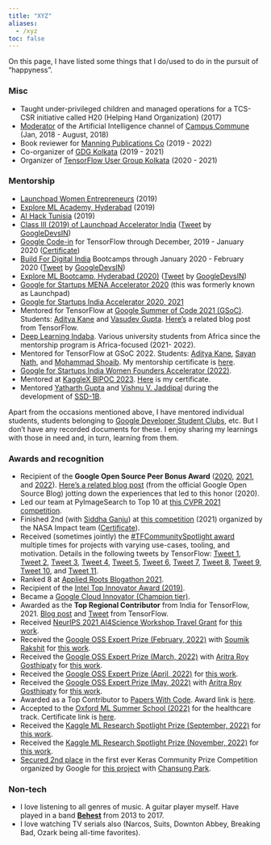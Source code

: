 ```yaml
---
title: "XYZ"
aliases: 
  - /xyz
toc: false
---
```


On this page, I have listed some things that I do/used to do in the pursuit of "happyness".

### Misc

-   Taught under-privileged children and managed operations for a TCS-CSR initiative called H20 (Helping Hand Organization) (2017)
-   [Moderator](https://drive.google.com/file/d/1gezVW0yIzT6fyJXpY1Lp8MRk_3KjkpSt/view?usp=sharing) of the Artificial Intelligence channel of [Campus Commune](https://www.google.com/url?q=https%3A%2F%2Fcampuscommune.tcs.com%2Fintro&sa=D&sntz=1&usg=AFQjCNE5PHqA0UZ94F9-J1g45TeQrWaDqQ) (Jan, 2018 - August, 2018)
-   Book reviewer for [Manning Publications Co](https://www.google.com/url?q=https%3A%2F%2Fmanning.com&sa=D&sntz=1&usg=AFQjCNEc5srwZ30NHgmLXaLpiOqgjBMOHw) (2019 - 2022)
-   Co-organizer of [GDG Kolkata](https://www.meetup.com/GDG-Kolkata/) (2019 - 2021)
-   Organizer of [TensorFlow User Group Kolkata](https://tfugkol.github.io/) (2020 - 2021)

### Mentorship

- [Launchpad Women Entrepreneurs](https://photos.app.goo.gl/TGoyxJRz6sDrY91x7) (2019)
- [Explore ML Academy, Hyderabad](https://events.withgoogle.com/explore-ml-in/) (2019)
- [AI Hack Tunisia](https://www.google.com/url?q=https%3A%2F%2Fwww.ai-hack-tunisia.com&sa=D&sntz=1&usg=AFQjCNHR8mJv6TwI1_Jmfss0xaG8ivBlJg) (2019)
- [Class III (2019) of Launchpad Accelerator India](https://india.googleblog.com/2019/08/inviting-applications-for-class-3-of.html)  ([Tweet](https://www.google.com/url?q=https%3A%2F%2Ftwitter.com%2FGoogleDevsIN%2Fstatus%2F1184417773457309696&sa=D&sntz=1&usg=AFQjCNGNkB4cfH6TAYH8r01D2BtpeyozJA) by [GoogleDevsIN](https://www.google.com/url?q=https%3A%2F%2Ftwitter.com%2FGoogleDevsIN&sa=D&sntz=1&usg=AFQjCNF2cyw8Wvt0ANu9OK_AC-LPZcY2Ww))
- [Google Code-in](https://codein.withgoogle.com/) for TensorFlow through December, 2019 - January 2020 ([Certificate](https://drive.google.com/file/d/1DcTS7ogACmuvnvGJWw5-3yL9xp06IJPc/view?usp=sharing))
- [Build For Digital India](https://events.withgoogle.com/buildfordigitalindia/) Bootcamps through January 2020 - February 2020 ([Tweet](https://www.google.com/url?q=https%3A%2F%2Ftwitter.com%2FGoogleDevsIN%2Fstatus%2F1225747137616498690&sa=D&sntz=1&usg=AFQjCNHOArwPGTqTx17LLJvq9KHI_KQueA) by [GoogleDevsIN](https://www.google.com/url?q=https%3A%2F%2Ftwitter.com%2FGoogleDevsIN&sa=D&sntz=1&usg=AFQjCNF2cyw8Wvt0ANu9OK_AC-LPZcY2Ww))
- [Explore ML Bootcamp, Hyderabad (2020)](https://www.google.com/url?q=https%3A%2F%2Ftwitter.com%2FGoogleDevsIN%2Fstatus%2F1230456116158418944&sa=D&sntz=1&usg=AFQjCNGBh7XuMdRHv0vtDM-KZNgIgGpKdg)  ([Tweet](https://www.google.com/url?q=https%3A%2F%2Ftwitter.com%2FGoogleDevsIN%2Fstatus%2F1230456116158418944&sa=D&sntz=1&usg=AFQjCNGBh7XuMdRHv0vtDM-KZNgIgGpKdg) by [GoogleDevsIN](https://www.google.com/url?q=https%3A%2F%2Ftwitter.com%2FGoogleDevsIN&sa=D&sntz=1&usg=AFQjCNF2cyw8Wvt0ANu9OK_AC-LPZcY2Ww))
- [Google for Startups MENA Accelerator 2020](https://startup.google.com/accelerator/middle-east-north-africa/) (this was formerly known as Launchpad)
- [Google for Startups India Accelerator 2020, 2021](https://twitter.com/GoogleDevsIN/status/1302932126019411970) 
- Mentored for TensorFlow at [Google Summer of Code 2021 (GSoC)](https://summerofcode.withgoogle.com/). Students: [Aditya Kane](https://github.com/AdityaKane2001/regnety) and [Vasudev Gupta](https://github.com/vasudevgupta7/gsoc-wav2vec2). [Here's](https://blog.tensorflow.org/2021/09/tensorflow-hubs-experience-with-gsoc-2021.html) a related blog post from TensorFlow.
- [Deep Learning Indaba](https://deeplearningindaba.com/). Various university students from Africa since the mentorship program is Africa-focused (2021- 2022).
- Mentored for TensorFlow at GSoC 2022. Students: [Aditya Kane](https://adityakane2001.github.io/opensource/gsoc2022report), [Sayan Nath](https://sayannath.github.io/MobileViT-GSoC/), and [Mohammad Shoaib](https://github.com/shoaib6174/GSOC-22-Video-Swin-Transformers/blob/main/assets/final_report.md). My mentorship certificate is [here](https://drive.google.com/file/d/1300UqW59N98d5No_LYhGAWdBaPVQwyfc/view?usp=share_link).
- [Google for Startups India Women Founders Accelerator (2022)](https://rsvp.withgoogle.com/events/google-for-startups-accelerator-india-women-founders/home).
- Mentored at [KaggleX BIPOC 2023](https://www.kaggle.com/kagglex-bipoc-mentorship-program). [Here](https://drive.google.com/file/d/1QicXwcU4g9VUX290yvjg-VqHDh-fQ8xe/view?usp=share_link) is my certificate.
- Mentored [Yatharth Gupta](https://huggingface.co/Warlord-K) and [Vishnu V. Jaddipal](https://www.linkedin.com/in/vishnu-jaddipal-28b407243) during the development of [SSD-1B](https://huggingface.co/segmind/SSD-1B). 

Apart from the occasions mentioned above, I have mentored individual students, students belonging to [Google Developer Student Clubs]((https://gdsc.community.dev/)), etc. But I don't have any recorded documents for these. I enjoy sharing my learnings with those in need and, in turn, learning from them.

### Awards and recognition

-   Recipient of the **Google Open Source Peer Bonus Award** ([2020](https://opensource.googleblog.com/2020/10/announcing-latest-google-open-source.html), [2021](https://opensource.googleblog.com/2021/09/announcing-latest-open-source-peer-bonus-winners.html), and [2022](https://opensource.googleblog.com/2022/09/announcing-the-second-group-of-open-source-peer-bonus-winners-in-2022.html)). [Here's a related blog post](https://opensource.googleblog.com/2020/10/peer-bonus-experiences-building-tiny.html) (from the official Google Open Source Blog) jotting down the experiences that led to this honor (2020).
-   Led our team at PyImageSearch to Top 10 at [this CVPR 2021 competition](https://competitions.codalab.org/competitions/28113). 
-   Finished 2nd (with [Siddha Ganju](https://sidgan.github.io/siddhaganju)) at [this competition](https://nasa-impact.github.io/etci2021/) (2021) organized by the NASA Impact team ([Certificate](https://drive.google.com/file/d/1U4JTAYChV6PHwDA87gd2FJ04843YA6bN/view?usp=sharing)).
-   Received (sometimes jointly) the [#TFCommunitySpotlight award](https://blog.tensorflow.org/2020/11/tensorflow-community-spotlight-program-update.html) multiple times for projects with varying use-cases, tooling, and motivation. Details in the
    following tweets by TensorFlow: [Tweet 1](https://twitter.com/TensorFlow/status/1351590466068783105), [Tweet 2](https://twitter.com/TensorFlow/status/1428433434972618754), [Tweet 3](https://twitter.com/TensorFlow/status/1446611368078086144?s=20), [Tweet 4](https://twitter.com/TensorFlow/status/1460321709488152579), [Tweet 5](https://twitter.com/TensorFlow/status/1469019016782041095?s=20), [Tweet 6](https://twitter.com/TensorFlow/status/1516869315517198337), [Tweet 7](https://twitter.com/TensorFlow/status/1521558632768409600), [Tweet 8](https://twitter.com/TensorFlow/status/1540033393462738944), [Tweet 9](https://twitter.com/TensorFlow/status/1545115276152389636), [Tweet 10](https://twitter.com/TensorFlow/status/1611469033714470919?s=20&t=a5LMpYXrPg6E0WGudsYezw), and [Tweet 11](https://twitter.com/TensorFlow/status/1626629821022208020).
-   Ranked 8 at [Applied Roots Blogathon 2021](https://drive.google.com/file/d/11j3gJSaaCtu-Gq4ziKbG0RMBvXecha45/view?usp=sharing).
-   Recipient of the [Intel Top Innovator Award (2019)](https://www.dropbox.com/s/mzsy1q8jgkwj6cj/Intel_Top_Innovator_2019.jpg?dl=0).
-   Became a [Google Cloud Innovator (Champion tier)](https://cloud.google.com/innovators/innovator?profileId=114302939543313329085).
-   Awarded as the **Top Regional Contributor** from India for TensorFlow, 2021. [Blog post](https://blog.tensorflow.org/2021/11/2021-TF-Contributor-Awardees.html?linkId=8010214) and [Tweet](https://twitter.com/TensorFlow/status/1465369133873250307?s=20) from TensorFlow.
-   Received [NeurIPS 2021 AI4Science Workshop Travel Grant](https://ai4sciencecommunity.github.io/) for [this
    work](https://openreview.net/forum?id=kXgbFvXcwDX). 
-   Received the [Google OSS Expert Prize (February, 2022)](https://www.kaggle.com/general/310354) with [Soumik Rakshit](https://www.kaggle.com/soumikrakshit) for [this work](https://www.kaggle.com/soumikrakshit/gaugan-keras/). 
-   Received the [Google OSS Expert Prize (March, 2022)](https://www.kaggle.com/general/316181) with [Aritra Roy Gosthipaty](https://www.kaggle.com/aritrag) for [this work](https://www.kaggle.com/code/spsayakpaul/mae-keras). 
-   Received the [Google OSS Expert Prize (April, 2022)](https://www.kaggle.com/discussions/general/322041) for [this work](https://www.kaggle.com/code/spsayakpaul/distilling-vision-transformers). 
-   Received the [Google OSS Expert Prize (May, 2022)](https://www.kaggle.com/discussions/general/328914) with [Aritra Roy Gosthipaty](https://www.kaggle.com/aritrag) for [this work](https://www.kaggle.com/code/aritrag/probing-vits). 
-   Awarded as a Top Contributor to [Papers With Code](https://paperswithcode.com/). Award link is [here](https://github.com/sayakpaul/portfolio/blob/master/images/pwc_award.jpg).
-   Accepted to the [Oxford ML Summer School (2022)](https://www.oxfordml.school/) for the healthcare track. Certificate link is [here](https://drive.google.com/file/d/14DKioe8HRjKkXEeRXAhmclqUP8cvv9Z0/view?usp=sharing).
-   Received the [Kaggle ML Research Spotlight Prize (September, 2022)](https://www.kaggle.com/discussions/general/358450) for [this work](https://www.kaggle.com/code/spsayakpaul/cait-tf). 
-   Received the [Kaggle ML Research Spotlight Prize (November, 2022)](https://www.kaggle.com/discussions/general/370095) for [this work](https://www.kaggle.com/code/spsayakpaul/robustness-vit/notebook). 
-   [Secured 2nd place](https://discuss.tensorflow.org/t/announcing-the-keras-community-prize-first-edition/13148/29) in the first ever Keras Community Prize Competition organized by Google for [this project](https://github.com/sayakpaul/stable-diffusion-keras-ft) with [Chansung Park](https://twitter.com/algo_diver). 

### Non-tech

- I love listening to all genres of music. A guitar player myself. Have played in a band  [**Behest**](https://www.google.com/url?q=https%3A%2F%2Fwww.facebook.com%2Fbehestmusic%2F%3Fref%3Dbr_rs&sa=D&sntz=1&usg=AFQjCNGVtpjfBDP7p17lrvefzoNuoXDg9w)  from 2013 to 2017. 
- I love watching TV serials also (Narcos, Suits, Downton Abbey, Breaking Bad, Ozark being all-time favorites). 
